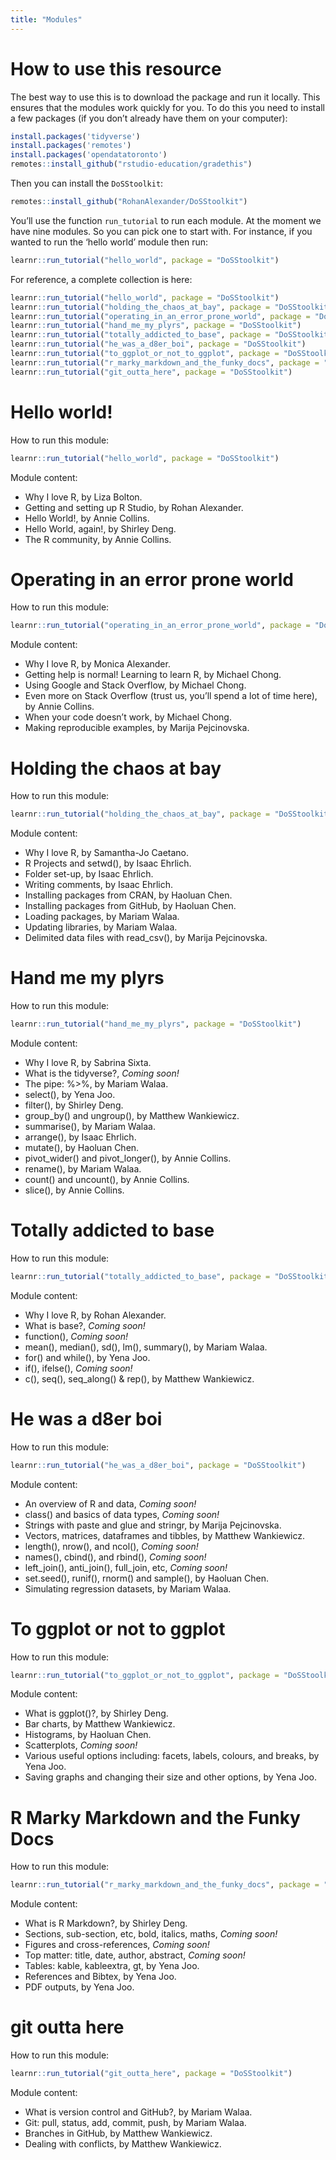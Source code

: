 ```yaml
---
title: "Modules"
---
```


# How to use this resource

The best way to use this is to download the package and run it locally. This ensures that the modules work quickly for you. To do this you need to install a few packages (if you don't already have them on your computer):

```r
install.packages('tidyverse')
install.packages('remotes')
install.packages('opendatatoronto')
remotes::install_github("rstudio-education/gradethis")
```

Then you can install the `DoSStoolkit`:

```r
remotes::install_github("RohanAlexander/DoSStoolkit")
```

You'll use the function `run_tutorial` to run each module. At the moment we have nine modules. So you can pick one to start with. For instance, if you wanted to run the 'hello world' module then run:

```r
learnr::run_tutorial("hello_world", package = "DoSStoolkit")
```

For reference, a complete collection is here:

```r
learnr::run_tutorial("hello_world", package = "DoSStoolkit")
learnr::run_tutorial("holding_the_chaos_at_bay", package = "DoSStoolkit")
learnr::run_tutorial("operating_in_an_error_prone_world", package = "DoSStoolkit")
learnr::run_tutorial("hand_me_my_plyrs", package = "DoSStoolkit")
learnr::run_tutorial("totally_addicted_to_base", package = "DoSStoolkit")
learnr::run_tutorial("he_was_a_d8er_boi", package = "DoSStoolkit")
learnr::run_tutorial("to_ggplot_or_not_to_ggplot", package = "DoSStoolkit")
learnr::run_tutorial("r_marky_markdown_and_the_funky_docs", package = "DoSStoolkit")
learnr::run_tutorial("git_outta_here", package = "DoSStoolkit")
```

# Hello world!

How to run this module:

```r
learnr::run_tutorial("hello_world", package = "DoSStoolkit")
```

Module content: 

- Why I love R, by Liza Bolton.
- Getting and setting up R Studio, by Rohan Alexander.
- Hello World!, by Annie Collins.
- Hello World, again!, by Shirley Deng.
- The R community, by Annie Collins.


# Operating in an error prone world

How to run this module:

```r
learnr::run_tutorial("operating_in_an_error_prone_world", package = "DoSStoolkit")
```

Module content: 

- Why I love R, by Monica Alexander.
- Getting help is normal! Learning to learn R, by Michael Chong.
- Using Google and Stack Overflow, by Michael Chong.
- Even more on Stack Overflow (trust us, you'll spend a lot of time here), by Annie Collins.
- When your code doesn’t work, by Michael Chong.
- Making reproducible examples, by Marija Pejcinovska.




# Holding the chaos at bay

How to run this module:

```r
learnr::run_tutorial("holding_the_chaos_at_bay", package = "DoSStoolkit")
```

Module content: 

- Why I love R, by Samantha-Jo Caetano.
- R Projects and setwd(), by Isaac Ehrlich.
- Folder set-up, by Isaac Ehrlich.
- Writing comments, by Isaac Ehrlich.
- Installing packages from CRAN, by Haoluan Chen.
- Installing packages from GitHub, by Haoluan Chen.
- Loading packages, by Mariam Walaa.
- Updating libraries, by Mariam Walaa.
- Delimited data files with read_csv(), by Marija Pejcinovska.



# Hand me my plyrs

How to run this module:

```r
learnr::run_tutorial("hand_me_my_plyrs", package = "DoSStoolkit")
```

Module content: 

- Why I love R, by Sabrina Sixta.
- What is the tidyverse?, *Coming soon!*
- The pipe: %>%, by Mariam Walaa.
- select(), by Yena Joo.
- filter(), by Shirley Deng.
- group_by() and ungroup(), by Matthew Wankiewicz.
- summarise(), by Mariam Walaa.
- arrange(), by Isaac Ehrlich.
- mutate(), by Haoluan Chen.
- pivot_wider() and pivot_longer(), by Annie Collins.
- rename(), by Mariam Walaa.
- count() and uncount(), by Annie Collins.
- slice(), by Annie Collins.



# Totally addicted to base

How to run this module:

```r
learnr::run_tutorial("totally_addicted_to_base", package = "DoSStoolkit")
```

Module content: 

- Why I love R, by Rohan Alexander.
- What is base?, *Coming soon!*
- function(), *Coming soon!*
- mean(), median(), sd(), lm(), summary(), by Mariam Walaa.
- for() and while(), by Yena Joo.
- if(), ifelse(), *Coming soon!*
- c(), seq(), seq_along() & rep(), by Matthew Wankiewicz.



# He was a d8er boi

How to run this module:

```r
learnr::run_tutorial("he_was_a_d8er_boi", package = "DoSStoolkit")
```

Module content: 

- An overview of R and data,  *Coming soon!*
- class() and basics of data types,  *Coming soon!*
- Strings with paste and glue and stringr, by Marija Pejcinovska.
- Vectors, matrices, dataframes and tibbles, by Matthew Wankiewicz.
- length(), nrow(), and ncol(), *Coming soon!*
- names(), cbind(), and rbind(), *Coming soon!*
- left_join(), anti_join(), full_join, etc, *Coming soon!*
- set.seed(), runif(), rnorm() and sample(), by Haoluan Chen.
- Simulating regression datasets, by Mariam Walaa.



# To ggplot or not to ggplot

How to run this module:

```r
learnr::run_tutorial("to_ggplot_or_not_to_ggplot", package = "DoSStoolkit")
```

Module content: 

- What is ggplot()?, by Shirley Deng.
- Bar charts, by Matthew Wankiewicz.
- Histograms, by Haoluan Chen.
- Scatterplots, *Coming soon!*
- Various useful options including: facets, labels, colours, and breaks, by Yena Joo.
- Saving graphs and changing their size and other options, by Yena Joo.




# R Marky Markdown and the Funky Docs

How to run this module:

```r
learnr::run_tutorial("r_marky_markdown_and_the_funky_docs", package = "DoSStoolkit")
```

Module content: 

- What is R Markdown?, by Shirley Deng.
- Sections, sub-section, etc, bold, italics, maths, *Coming soon!*
- Figures and cross-references, *Coming soon!*
- Top matter: title, date, author, abstract, *Coming soon!*
- Tables: kable, kableextra, gt, by Yena Joo.
- References and Bibtex, by Yena Joo.
- PDF outputs, by Yena Joo.




# git outta here

How to run this module:

```r
learnr::run_tutorial("git_outta_here", package = "DoSStoolkit")
```

Module content: 

- What is version control and GitHub?, by Mariam Walaa.
- Git: pull, status, add, commit, push, by Mariam Walaa.
- Branches in GitHub, by Matthew Wankiewicz.
- Dealing with conflicts, by Matthew Wankiewicz.

  



